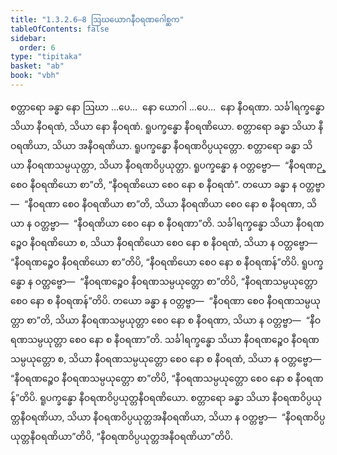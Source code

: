 ```yaml
---
title: "1.3.2.6–8 ဩဃယောဂနီဝရဏဂေါစ္ဆက"
tableOfContents: false
sidebar:
  order: 6
type: "tipitaka"
basket: "ab"
book: "vbh"
---
```



<DynamicBreadcrumb />

<Paragraph number="528" book="vbh">
စတ္တာရော ခန္ဓာ နော ဩဃာ …ပေ…  နော ယောဂါ …ပေ…  နော နီဝရဏာ. သင်္ခါရက္ခန္ဓော သိယာ နီဝရဏံ, သိယာ နော နီဝရဏံ. ရူပက္ခန္ဓော နီဝရဏိယော. စတ္တာရော ခန္ဓာ သိယာ နီဝရဏိယာ, သိယာ အနီဝရဏိယာ. ရူပက္ခန္ဓော နီဝရဏဝိပ္ပယုတ္တော. စတ္တာရော ခန္ဓာ သိယာ နီဝရဏသမ္ပယုတ္တာ, သိယာ နီဝရဏဝိပ္ပယုတ္တာ. ရူပက္ခန္ဓော န ဝတ္တဗ္ဗော—  “နီဝရဏဉ္စေဝ နီဝရဏိယော စာ”တိ, “နီဝရဏိယော စေဝ နော စ နီဝရဏံ”. တယော ခန္ဓာ န ဝတ္တဗ္ဗာ—  “နီဝရဏာ စေဝ နီဝရဏိယာ စာ”တိ, သိယာ နီဝရဏိယာ စေဝ နော စ နီဝရဏာ, သိယာ န ဝတ္တဗ္ဗာ—  “နီဝရဏိယာ စေဝ နော စ နီဝရဏာ”တိ. သင်္ခါရက္ခန္ဓော သိယာ နီဝရဏဉ္စေဝ နီဝရဏိယော စ, သိယာ နီဝရဏိယော စေဝ နော စ နီဝရဏံ, သိယာ န ဝတ္တဗ္ဗော—  “နီဝရဏဉ္စေဝ နီဝရဏိယော စာ”တိပိ, “နီဝရဏိယော စေဝ နော စ နီဝရဏန်”တိပိ. ရူပက္ခန္ဓော န ဝတ္တဗ္ဗော—  “နီဝရဏဉ္စေဝ နီဝရဏသမ္ပယုတ္တော စာ”တိပိ, “နီဝရဏသမ္ပယုတ္တော စေဝ နော စ နီဝရဏန်”တိပိ. တယော ခန္ဓာ န ဝတ္တဗ္ဗာ—  “နီဝရဏာ စေဝ နီဝရဏသမ္ပယုတ္တာ စာ”တိ, သိယာ နီဝရဏသမ္ပယုတ္တာ စေဝ နော စ နီဝရဏာ, သိယာ န ဝတ္တဗ္ဗာ—  “နီဝရဏသမ္ပယုတ္တာ စေဝ နော စ နီဝရဏာ”တိ. သင်္ခါရက္ခန္ဓော သိယာ နီဝရဏဉ္စေဝ နီဝရဏသမ္ပယုတ္တော စ, သိယာ နီဝရဏသမ္ပယုတ္တော စေဝ နော စ နီဝရဏံ, သိယာ န ဝတ္တဗ္ဗော—  “နီဝရဏဉ္စေဝ နီဝရဏသမ္ပယုတ္တော စာ”တိပိ, “နီဝရဏသမ္ပယုတ္တော စေဝ နော စ နီဝရဏန်”တိပိ. ရူပက္ခန္ဓော နီဝရဏဝိပ္ပယုတ္တနီဝရဏိယော. စတ္တာရော ခန္ဓာ သိယာ နီဝရဏဝိပ္ပယုတ္တနီဝရဏိယာ, သိယာ နီဝရဏဝိပ္ပယုတ္တအနီဝရဏိယာ, သိယာ န ဝတ္တဗ္ဗာ—  “နီဝရဏဝိပ္ပယုတ္တနီဝရဏိယာ”တိပိ, “နီဝရဏဝိပ္ပယုတ္တအနီဝရဏိယာ”တိပိ.
</Paragraph>